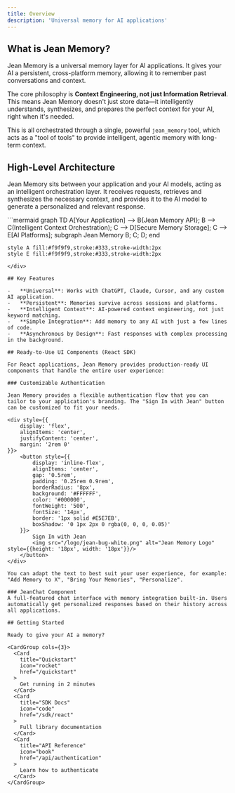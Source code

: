 ```yaml
---
title: Overview
description: 'Universal memory for AI applications'
---
```


## What is Jean Memory?

Jean Memory is a universal memory layer for AI applications. It gives your AI a persistent, cross-platform memory, allowing it to remember past conversations and context.

The core philosophy is **Context Engineering, not just Information Retrieval**. This means Jean Memory doesn't just store data—it intelligently understands, synthesizes, and prepares the perfect context for your AI, right when it's needed.

This is all orchestrated through a single, powerful `jean_memory` tool, which acts as a "tool of tools" to provide intelligent, agentic memory with long-term context.

## High-Level Architecture

Jean Memory sits between your application and your AI models, acting as an intelligent orchestration layer. It receives requests, retrieves and synthesizes the necessary context, and provides it to the AI model to generate a personalized and relevant response.

<div style={{ display: 'flex', justifyContent: 'center' }}>
```mermaid
graph TD
    A[Your Application] --> B{Jean Memory API};
    B --> C(Intelligent Context Orchestration);
    C --> D[Secure Memory Storage];
    C --> E[AI Platforms];
    subgraph Jean Memory
        B; C; D;
    end

    style A fill:#f9f9f9,stroke:#333,stroke-width:2px
    style E fill:#f9f9f9,stroke:#333,stroke-width:2px
```
</div>

## Key Features

-   **Universal**: Works with ChatGPT, Claude, Cursor, and any custom AI application.
-   **Persistent**: Memories survive across sessions and platforms.
-   **Intelligent Context**: AI-powered context engineering, not just keyword matching.
-   **Simple Integration**: Add memory to any AI with just a few lines of code.
-   **Asynchronous by Design**: Fast responses with complex processing in the background.

## Ready-to-Use UI Components (React SDK)

For React applications, Jean Memory provides production-ready UI components that handle the entire user experience:

### Customizable Authentication

Jean Memory provides a flexible authentication flow that you can tailor to your application's branding. The "Sign In with Jean" button can be customized to fit your needs.

<div style={{
    display: 'flex', 
    alignItems: 'center', 
    justifyContent: 'center',
    margin: '2rem 0'
}}>
    <button style={{
        display: 'inline-flex',
        alignItems: 'center',
        gap: '0.5rem',
        padding: '0.25rem 0.9rem',
        borderRadius: '8px',
        background: '#FFFFFF',
        color: '#000000',
        fontWeight: '500',
        fontSize: '14px',
        border: '1px solid #E5E7EB',
        boxShadow: '0 1px 2px 0 rgba(0, 0, 0, 0.05)'
    }}>
        Sign In with Jean
        <img src="/logo/jean-bug-white.png" alt="Jean Memory Logo" style={{height: '18px', width: '18px'}}/>
    </button>
</div>

You can adapt the text to best suit your user experience, for example: "Add Memory to X", "Bring Your Memories", "Personalize".

### JeanChat Component  
A full-featured chat interface with memory integration built-in. Users automatically get personalized responses based on their history across all applications.

## Getting Started

Ready to give your AI a memory?

<CardGroup cols={3}>
  <Card
    title="Quickstart"
    icon="rocket"
    href="/quickstart"
  >
    Get running in 2 minutes
  </Card>
  <Card
    title="SDK Docs"
    icon="code"
    href="/sdk/react"
  >
    Full library documentation
  </Card>
  <Card
    title="API Reference"
    icon="book"
    href="/api/authentication"
  >
    Learn how to authenticate
  </Card>
</CardGroup>
